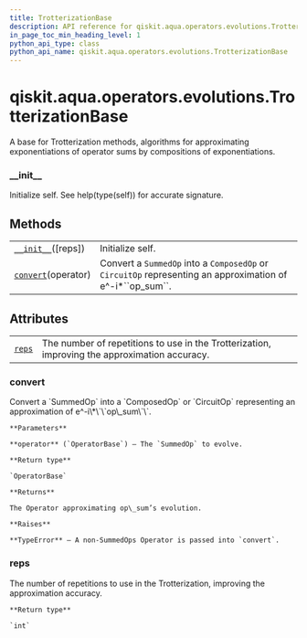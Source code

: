 ```yaml
---
title: TrotterizationBase
description: API reference for qiskit.aqua.operators.evolutions.TrotterizationBase
in_page_toc_min_heading_level: 1
python_api_type: class
python_api_name: qiskit.aqua.operators.evolutions.TrotterizationBase
---
```


# qiskit.aqua.operators.evolutions.TrotterizationBase

<Class id="qiskit.aqua.operators.evolutions.TrotterizationBase" isDedicatedPage={true} github="https://github.com/qiskit-community/qiskit-aqua/tree/stable/0.9/qiskit/aqua/operators/evolutions/trotterizations/trotterization_base.py" signature="TrotterizationBase(reps=1)">
  A base for Trotterization methods, algorithms for approximating exponentiations of operator sums by compositions of exponentiations.

  ### \_\_init\_\_

  <Function id="qiskit.aqua.operators.evolutions.TrotterizationBase.__init__" signature="__init__(reps=1)">
    Initialize self. See help(type(self)) for accurate signature.
  </Function>

  ## Methods

  |                                                                                                                                                     |                                                                                                                 |
  | --------------------------------------------------------------------------------------------------------------------------------------------------- | --------------------------------------------------------------------------------------------------------------- |
  | [`__init__`](#qiskit.aqua.operators.evolutions.TrotterizationBase.__init__ "qiskit.aqua.operators.evolutions.TrotterizationBase.__init__")(\[reps]) | Initialize self.                                                                                                |
  | [`convert`](#qiskit.aqua.operators.evolutions.TrotterizationBase.convert "qiskit.aqua.operators.evolutions.TrotterizationBase.convert")(operator)   | Convert a `SummedOp` into a `ComposedOp` or `CircuitOp` representing an approximation of e^-i\*\`\`op\_sum\`\`. |

  ## Attributes

  |                                                                                                                                |                                                                                               |
  | ------------------------------------------------------------------------------------------------------------------------------ | --------------------------------------------------------------------------------------------- |
  | [`reps`](#qiskit.aqua.operators.evolutions.TrotterizationBase.reps "qiskit.aqua.operators.evolutions.TrotterizationBase.reps") | The number of repetitions to use in the Trotterization, improving the approximation accuracy. |

  ### convert

  <Function id="qiskit.aqua.operators.evolutions.TrotterizationBase.convert" signature="abstract convert(operator)">
    Convert a `SummedOp` into a `ComposedOp` or `CircuitOp` representing an approximation of e^-i\*\`\`op\_sum\`\`.

    **Parameters**

    **operator** (`OperatorBase`) – The `SummedOp` to evolve.

    **Return type**

    `OperatorBase`

    **Returns**

    The Operator approximating op\_sum’s evolution.

    **Raises**

    **TypeError** – A non-SummedOps Operator is passed into `convert`.
  </Function>

  ### reps

  <Function id="qiskit.aqua.operators.evolutions.TrotterizationBase.reps" signature="property reps">
    The number of repetitions to use in the Trotterization, improving the approximation accuracy.

    **Return type**

    `int`
  </Function>
</Class>

